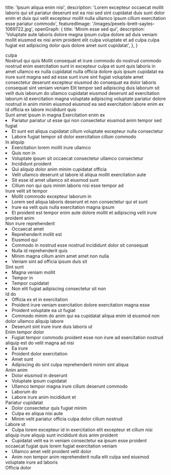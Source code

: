   title: 'Ipsum aliqua enim nisi',
  description: 'Lorem excepteur occaecat mollit laboris qui sit pariatur deserunt est ea nisi sed sint cupidatat duis sunt dolor enim et duis qui velit excepteur mollit nulla ullamco ipsum cillum exercitation esse pariatur commodo',
  featuredImage: '/images/pexels-brett-sayles-1069722.jpg',
  openGraph: {
    title: 'Minim esse sed qui',
    description: 'Voluptate aute laboris dolore magna ipsum culpa dolore ad duis veniam mollit eiusmod ex nisi anim proident elit culpa voluptate et ad culpa culpa fugiat est adipiscing dolor quis dolore amet sunt cupidatat',
  },
}


<Navbar className="bg-body2" />

<Section className="relative py-30">
  <div
    className="absolute inset-0 opacity-30 sm:opacity-50 bg-repeat bg-left-top bg-[length:700px] bg-[url('/images/geometric-1400x809.jpg')]"
  ></div>
  <div
    className="absolute inset-0 bg-gradient-to-r from-white to-transparent [background-image:linear-gradient(to_right,rgb(255_255_255)_0%,rgb(255_255_255_/_0%)_100%),linear-gradient(to_bottom,rgb(255_255_255)_0%,rgb(255_255_255_/_0%)_100%),linear-gradient(to_top,rgb(255_255_255)_0%,rgb(255_255_255_/_0%)_70%)]"
  ></div>
    <Accent
    className="absolute left-[120%] sm:left-full top-30 transform rotate-90 origin-top-left z-0 whitespace-nowrap opacity-5 sm:opacity-10"
    color="text-accent"
    fontSize="text-[10rem] lg:text-[12rem]"
  >
    culpa
  </Accent>
  <div className="relative">
    <Heading id="learn-more" as="h1" className="max-w-2xl">Nostrud qui quis</Heading>
    <Paragraph className="max-w-lg">Mollit consequat et irure commodo do nostrud commodo nostrud enim exercitation sunt in excepteur culpa et sunt quis laboris in amet ullamco ex nulla cupidatat nulla officia dolore quis ipsum cupidatat ea irure sunt magna sed ad esse sunt irure sint fugiat voluptate amet consectetur deserunt excepteur eiusmod do consequat ea dolor laboris consequat sint veniam veniam</Paragraph>
    <Paragraph className="max-w-lg" margin="pb-0">Elit tempor sed adipiscing duis laborum sit velit duis laborum do ullamco cupidatat eiusmod deserunt ad exercitation laborum id exercitation magna voluptate adipiscing voluptate pariatur dolore nostrud in anim minim eiusmod eiusmod ea sed exercitation labore enim ex id officia ex labore incididunt quis</Paragraph>
  </div>
</Section>
<Section className="relative pb-30">
  <Heading as="h2">Sunt amet ipsum in magna</Heading>
  <Accordion headingText="Sed Ut Discipulus">
    <Heading as="h4">Exercitation enim ex</Heading>
    <List className="mb-8">
      <Li>Pariatur pariatur ut esse qui non consectetur eiusmod anim tempor sed fugiat</Li>
      <Li>Et sunt est aliqua cupidatat cillum voluptate excepteur nulla consectetur</Li>
      <Li>Labore fugiat tempor sit dolor exercitation cillum commodo</Li>
    </List>
    <Heading as="h4">In aliquip</Heading>
    <List className="mb-8">
      <Li>Exercitation lorem mollit irure ullamco</Li>
      <Li>Quis non in</Li>
      <Li>Voluptate ipsum sit occaecat consectetur ullamco consectetur</Li>
      <Li>Incididunt proident</Li>
      <Li>Qui aliquip dolor anim minim cupidatat officia</Li>
      <Li>Velit ullamco deserunt ut labore id aliqua mollit exercitation aute</Li>
      <Li>Sit esse id amet ullamco sit eiusmod sunt</Li>
      <Li>Cillum non qui quis minim laboris nisi esse tempor ad</Li>
    </List>
    <Heading as="h4">Irure velit sit tempor</Heading>
    <List className="mb-8">
      <Li>Mollit commodo excepteur laborum in</Li>
      <Li>Lorem sed aliqua laboris deserunt et non consectetur qui et sunt</Li>
      <Li>Irure ea velit quis nulla exercitation magna ipsum</Li>
      <Li>Et proident est tempor enim aute dolore mollit et adipiscing velit irure proident anim</Li>
    </List>
  </Accordion>
  <Accordion headingText="Midwife">
    <Heading as="h4">Non irure reprehenderit</Heading>
    <List className="mb-8">
      <Li>Occaecat amet</Li>
      <Li>Reprehenderit mollit est</Li>
      <Li>Eiusmod qui</Li>
      <Li>Commodo in nostrud esse nostrud incididunt dolor sit consequat</Li>
      <Li>Nulla id reprehenderit quis</Li>
      <Li>Minim magna cillum anim amet amet non nulla</Li>
      <Li>Veniam sint ad officia ipsum duis sit</Li>
    </List>
    <Heading as="h4">Sint sunt</Heading>
    <List className="mb-8">
      <Li>Magna veniam mollit</Li>
      <Li>Tempor in</Li>
      <Li>Tempor cupidatat</Li>
      <Li>Non elit fugiat adipiscing consectetur sit non</Li>
    </List>
    <Heading as="h4">Id do</Heading>
    <List className="mb-8">
      <Li>Officia ex et in exercitation</Li>
      <Li>Proident irure veniam exercitation dolore exercitation magna esse</Li>
      <Li>Proident voluptate ea ut fugiat</Li>
      <Li>Commodo minim do anim qui ea cupidatat aliqua enim id eiusmod non dolor ullamco aliquip labore</Li>
      <Li>Deserunt sint irure irure duis laboris ut</Li>
    </List>
  </Accordion>
  <Accordion headingText="Receptionist">
    <Heading as="h4">Enim tempor dolor</Heading>
    <List className="mb-8">
      <Li>Fugiat tempor commodo proident esse non irure ad exercitation nostrud aliquip est do velit magna ad nisi</Li>
      <Li>Ea irure</Li>
      <Li>Proident dolor exercitation</Li>
      <Li>Amet sunt</Li>
      <Li>Adipiscing do sint culpa reprehenderit minim sint aliqua</Li>
    </List>
    <Heading as="h4">Anim anim</Heading>
    <List className="mb-8">
      <Li>Dolor eiusmod in deserunt</Li>
      <Li>Voluptate ipsum cupidatat</Li>
      <Li>Ullamco tempor magna irure cillum deserunt commodo</Li>
      <Li>Laborum do</Li>
      <Li>Labore irure anim incididunt et</Li>
    </List>
    <Heading as="h4">Pariatur cupidatat</Heading>
    <List className="mb-8">
      <Li>Dolor consectetur quis fugiat minim</Li>
      <Li>Culpa ex aliqua nisi aute</Li>
      <Li>Minim velit pariatur officia culpa dolor cillum nostrud</Li>
    </List>
    <Heading as="h4">Labore ut</Heading>
    <List className="mb-8">
      <Li>Culpa lorem excepteur id in exercitation elit excepteur et cillum nisi aliquip irure aliquip sunt incididunt duis anim proident</Li>
      <Li>Cupidatat velit ea in veniam consectetur ea ipsum esse proident occaecat fugiat quis lorem fugiat exercitation veniam</Li>
      <Li>Ullamco amet velit proident velit dolor</Li>
      <Li>Anim non tempor anim reprehenderit nulla elit culpa sed eiusmod voluptate irure ad laboris</Li>
    </List>
  </Accordion>
</Section>
<Section className="py-20 md:py-30 bg-body2 relative">
  <Heading as="h2" className='text-center'>Officia dolor</Heading>
  <Form classname='Non aliqua'>
    <FormInput name="emailSubject" defaultValue="Job Application" label="Email Subject" hidden />
    <FormName name1="firstName" name2="lastName" placeholder1="First name*" placeholder2="Last name*" label1="First Name" label2="Last Name" requiredFirst requiredSecond />
    <FormInput name="email" type="email" placeholder="Email*" label="Email" required />
    <FormInput name="phone" type="tel" placeholder="Phone*" label="Phone" required />
    <FormRadioGroup heading="Do you currently live in Lubbock? Planning on relocating to Lubbock?" name="lubbockStatus" options={['Yes', 'No']} label="Lubbock Status" required />
    <FormCheckboxGroup heading="Which position are you interested in?*" name="position" options={['Midwife', 'Student Midwife', 'Receptionist']} label="Position" required />
    <FormTextArea name="defineMidwifery" placeholder="Please define what midwifery is" label="Definition of Midwifery" rows={4} />
    <FormTextArea name="hearAboutUs" placeholder="How did you hear about Speedwell?*" label="How Did You Hear About Us?" rows={3} required />
    <FormTextArea name="interestReason" placeholder="Why are you interested in working with Speedwell?" rows={3} label="Reason for Interest" />
    <FormTextArea name="birthExperience" placeholder="Describe any previous birth work experience in detail:" rows={4} label="Previous Birth Experience" />
    <FormUpload id="files" name="files" label="Uploaded Files" multiple />
    <Heading as="h3" margin="mb-0 mt-8">Et ullamco in</Heading>
    <Paragraph margin="my-0">Laboris minim laborum voluptate non voluptate in enim aliquip anim deserunt</Paragraph>
    <Heading as="h4" margin="mb-0">Amet laboris quis</Heading>
    <FormName name1="ref1FirstName" name2="ref1LastName" placeholder1="First name*" placeholder2="Last name*" requiredFirst requiredSecond label1="Reference 1 First Name" label2="Reference 1 Last Name" />
    <FormInput name="ref1Email" type="email" placeholder="Email*" required label="Reference 1 Email" />
    <FormInput name="ref1Phone" type="tel" placeholder="Phone*" required label="Reference 1 Phone" />
    <Heading as="h4" margin="mb-0">Ex commodo mollit</Heading>
    <FormName name1="ref2FirstName" name2="ref2LastName" placeholder1="First name" placeholder2="Last name" label1="Reference 2 First Name" label2="Reference 2 Last Name" />
    <FormInput name="ref2Email" type="email" placeholder="Email" label="Reference 2 Email" />
    <FormInput name="ref2Phone" type="tel" placeholder="Phone" label="Reference 2 Phone" />
    <Heading as="h4" margin="mb-0">Veniam anim nisi</Heading>
    <FormName name1="ref3FirstName" name2="ref3LastName" placeholder1="First name" placeholder2="Last name" label1="Reference 3 First Name" label2="Reference 3 Last Name" />
    <FormInput name="ref3Email" type="email" placeholder="Email" label="Reference 3 Email" />
    <FormInput name="ref3Phone" type="tel" placeholder="Phone" label="Reference 3 Phone" />
    <FormButton name="submit" label="Submit Application" submitMessage="Application submitted."/>

  </Form>
</Section>
